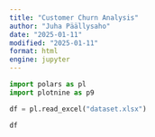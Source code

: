 ```yaml
---
title: "Customer Churn Analysis"
author: "Juha Päällysaho"
date: "2025-01-11"
modified: "2025-01-11"
format: html
engine: jupyter
---
```


```python
import polars as pl
import plotnine as p9


```

```python
df = pl.read_excel("dataset.xlsx")

df
```

